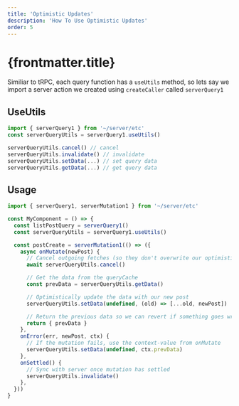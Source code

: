 ```yaml
---
title: 'Optimistic Updates'
description: 'How To Use Optimistic Updates'
order: 5
---
```


# {frontmatter.title}

Similiar to tRPC, each query function has a `useUtils` method, so lets say we import a server action we created using `createCaller` called `serverQuery1`

## UseUtils

```ts
import { serverQuery1 } from '~/server/etc'
const serverQueryUtils = serverQuery1.useUtils()

serverQueryUtils.cancel() // cancel
serverQueryUtils.invalidate() // invalidate
serverQueryUtils.setData(...) // set query data
serverQueryUtils.getData(...) // get query data
```

## Usage

```ts
import { serverQuery1, serverMutation1 } from '~/server/etc'

const MyComponent = () => {
  const listPostQuery = serverQuery1()
  const serverQueryUtils = serverQuery1.useUtils()

  const postCreate = serverMutation1(() => ({
    async onMutate(newPost) {
      // Cancel outgoing fetches (so they don't overwrite our optimistic update)
      await serverQueryUtils.cancel()

      // Get the data from the queryCache
      const prevData = serverQueryUtils.getData()

      // Optimistically update the data with our new post
      serverQueryUtils.setData(undefined, (old) => [...old, newPost])

      // Return the previous data so we can revert if something goes wrong
      return { prevData }
    },
    onError(err, newPost, ctx) {
      // If the mutation fails, use the context-value from onMutate
      serverQueryUtils.setData(undefined, ctx.prevData)
    },
    onSettled() {
      // Sync with server once mutation has settled
      serverQueryUtils.invalidate()
    },
  }))
}
```
